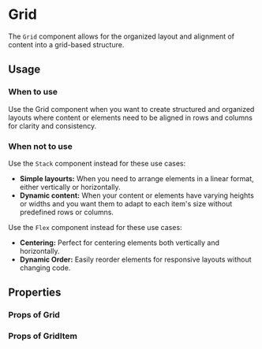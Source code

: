 
<Meta title="MDX|Grid" component={Grid} />

# Grid

The `Grid` component allows for the organized layout and alignment of content into a grid-based structure.

## Usage

### When to use

Use the Grid component when you want to create structured and organized layouts where content or elements need to be aligned in rows and columns for clarity and consistency.

### When not to use

Use the `Stack` component instead for these use cases:

- **Simple layourts:** When you need to arrange elements in a linear format, either vertically or horizontally.
- **Dynamic content:** When your content or elements have varying heights or widths and you want them to adapt to each item's size without predefined rows or columns.

Use the `Flex` component instead for these use cases:

- **Centering:** Perfect for centering elements both vertically and horizontally.
- **Dynamic Order:** Easily reorder elements for responsive layouts without changing code.

## Properties

### Props of Grid

<ArgTypes of={Grid} />

### Props of GridItem

<ArgTypes of={GridItem} />
